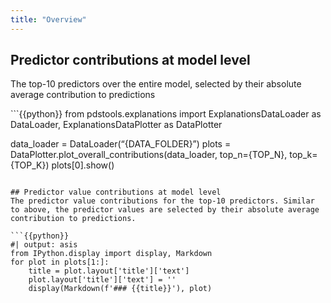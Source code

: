 ```yaml
---
title: "Overview"
---
```


## Predictor contributions at model level
The top-10 predictors over the entire model, selected by their absolute average contribution to predictions

```{{python}}
from pdstools.explanations import ExplanationsDataLoader as DataLoader, ExplanationsDataPlotter as DataPlotter

data_loader = DataLoader("{DATA_FOLDER}")
plots = DataPlotter.plot_overall_contributions(data_loader, top_n={TOP_N}, top_k={TOP_K})
plots[0].show()
```

## Predictor value contributions at model level
The predictor value contributions for the top-10 predictors. Similar to above, the predictor values are selected by their absolute average contribution to predictions.

```{{python}}
#| output: asis
from IPython.display import display, Markdown
for plot in plots[1:]:
    title = plot.layout['title']['text']
    plot.layout['title']['text'] = ''
    display(Markdown(f'### {{title}}'), plot)
    
```